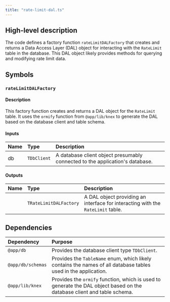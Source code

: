 ```yaml
---
title: "rate-limit-dal.ts"
---
```


## High-level description
The code defines a factory function `rateLimitDALFactory` that creates and returns a Data Access Layer (DAL) object for interacting with the `RateLimit` table in the database. This DAL object likely provides methods for querying and modifying rate limit data.

## Symbols

### `rateLimitDALFactory`
#### Description
This factory function creates and returns a DAL object for the `RateLimit` table. It uses the `ormify` function from `@app/lib/knex` to generate the DAL based on the database client and table schema.

#### Inputs
| Name | Type | Description |
|:-----|:-----|:------------|
| db | `TDbClient` | A database client object presumably connected to the application's database. |

#### Outputs
| Name | Type | Description |
|:-----|:-----|:------------|
|  | `TRateLimitDALFactory` | A DAL object providing an interface for interacting with the `RateLimit` table. |

## Dependencies
| Dependency | Purpose |
|:-----------|:--------|
| `@app/db` | Provides the database client type `TDbClient`. |
| `@app/db/schemas` | Provides the `TableName` enum, which likely contains the names of all database tables used in the application. |
| `@app/lib/knex` | Provides the `ormify` function, which is used to generate the DAL object based on the database client and table schema. |
